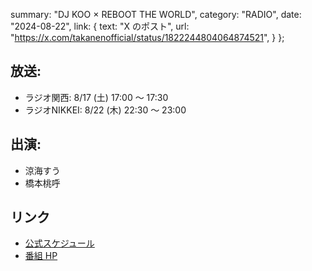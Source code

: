   summary: "DJ KOO × REBOOT THE WORLD",
  category: "RADIO",
  date: "2024-08-22",
  link: {
    text: "X のポスト",
    url: "https://x.com/takanenofficial/status/1822244804064874521",
  }
};

## 放送:

* ラジオ関西: 8/17 (土) 17:00 ～ 17:30
* ラジオNIKKEI: 8/22 (木) 22:30 ～ 23:00

## 出演:

* 涼海すう
* 橋本桃呼

## リンク

* [公式スケジュール](https://takanenonadeshiko.jp/events/event/dj-koo-x-reboot-the-world/)
* [番組 HP](https://djkoo-rtw.com/)